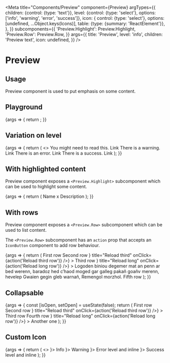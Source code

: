 
<Meta
  title="Components/Preview"
  component={Preview}
  argTypes={{
      children: {control: {type: 'text'}},
      level: {control: {type: 'select'}, options: ['info', 'warning', 'error', 'success']},
      icon: {
        control: {type: 'select'}, options: [undefined, ...Object.keys(Icons)],
        table: {type: {summary: 'ReactElement<IconProps>'}},
      },
    }}
  subcomponents={{
    'Preview.Highlight': Preview.Highlight,
    'Preview.Row': Preview.Row,
  }}
  args={{
      title: 'Preview',
      level: 'info',
      children: 'Preview text',
      icon: undefined,
  }}
/>

# Preview

## Usage

Preview component is used to put emphasis on some content.

## Playground

<Canvas>
  <Story name="Standard">
    {args => {
      return <Preview {...args} icon={undefined === Icons[args.icon] ? undefined : React.createElement(Icons[args.icon])} />;
    }}
  </Story>
</Canvas>

<ArgsTable story="Standard" />

## Variation on level

<Canvas>
  <Story name="Level">
    {args => {
      return (
        <>
          <Preview {...args} level="info">
            You might need to read this. <Link href="#">Link</Link>
          </Preview>
          <Preview {...args} level="warning">
            There is a warning. <Link href="#">Link</Link>
          </Preview>
          <Preview {...args} level="error">
            There is an error. <Link href="#">Link</Link>
          </Preview>
          <Preview {...args} level="success">
            There is a success. <Link href="#">Link</Link>
          </Preview>
        </>
      );
    }}
  </Story>
</Canvas>

## With highlighted content

Preview component exposes a `<Preview.Highlight>` subcomponent which can be used to highlight some content.

<Canvas>
  <Story name="Highlight">
    {args => {
      return (
        <Preview {...args}>
          <Preview.Highlight>Name</Preview.Highlight> x <Preview.Highlight>Description</Preview.Highlight>
        </Preview>
      );
    }}
  </Story>
</Canvas>

## With rows

Preview component exposes a `<Preview.Row>` subcomponent which can be used to list content.

The `<Preview.Row>` subcomponent has an `action` prop that accepts an `IconButton` component to add row behaviour.

<Canvas>
  <Story name="Row">
    {args => {
      return (
        <SpaceContainer height={200}>
          <Preview {...args}>
            <Preview.Row>First row</Preview.Row>
            <Preview.Row>Second row</Preview.Row>
            <Preview.Row
              action={<IconButton icon={<RefreshIcon />} title="Reload third" onClick={action('Reload third row')} />}
            >
              Third row
            </Preview.Row>
            <Preview.Row
              action={<IconButton icon={<RefreshIcon />} title="Reload long" onClick={action('Reload long row')} />}
            >
              Logoden biniou degemer mat an penn ar bed werenn, baradoz hed c’haod moged gar galleg pakañ goañv merenn,
              hevelep Gwaien gegin gleb warnañ, Remengol morzhol.
            </Preview.Row>
            <Preview.Row>Fifth row</Preview.Row>
          </Preview>
        </SpaceContainer>
      );
    }}
  </Story>
</Canvas>

## Collapsable

<Canvas>
  <Story name="Collapsable">
    {args => {
      const [isOpen, setOpen] = useState(false);
      return (
        <SpaceContainer height={200}>
          <Preview {...args} isOpen={isOpen} onCollapse={setOpen} collapseButtonLabel="Collapse">
            <Preview.Row>First row</Preview.Row>
            <Preview.Row>Second row</Preview.Row>
            <Preview.Row
              action={<IconButton icon={<RefreshIcon />} title="Reload third" onClick={action('Reload third row')} />}
            >
              Third row
            </Preview.Row>
            <Preview.Row>Fourth row</Preview.Row>
            <Preview.Row
              action={<IconButton icon={<RefreshIcon />} title="Reload long" onClick={action('Reload long row')} />}
            >
              Another one
            </Preview.Row>
          </Preview>
        </SpaceContainer>
      );
    }}
  </Story>
</Canvas>

## Custom Icon

<Canvas>
  <Story name="Custom Icon">
    {args => {
      return (
        <>
          <Preview {...args} level="info" icon={<Icons.BrokenLinkIcon />}>
            Info
          </Preview>
          <Preview {...args} level="warning" icon={<Icons.MegaphoneIcon />}>
            Warning
          </Preview>
          <Preview {...args} level="error" inline={true} icon={<Icons.UnviewIcon />}>
            Error level and inline
          </Preview>
          <Preview {...args} level="success" inline={true} icon={<Icons.MailIcon />}>
            Success level and inline
          </Preview>
        </>
      );
    }}
  </Story>
</Canvas>
